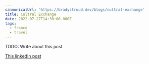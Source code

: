 ```yaml
---
cannonicalUrl: 'https://bradystroud.dev/blogs/cultral-exchange'
title: Cultral Exchange
date: 2022-07-27T14:30:00.000Z
tags:
  - france
  - travel
---
```


TODO: Write about this post

[This linkedIn post](https://www.linkedin.com/posts/bradystroud_bonjour-i-just-got-home-from-my-cultural-activity-7198210517566431233-TgRT)

